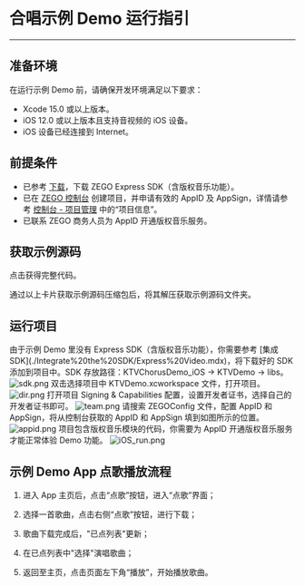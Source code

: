 # 合唱示例 Demo 运行指引

- - -

## 准备环境

在运行示例 Demo 前，请确保开发环境满足以下要求：

- Xcode 15.0 或以上版本。
- iOS 12.0 或以上版本且支持音视频的 iOS 设备。
- iOS 设备已经连接到 Internet。

## 前提条件

- 已参考 [下载](./../Downloads.mdx)，下载 ZEGO Express SDK（含版权音乐功能）。
- 已在 [ZEGO 控制台](https://console.zego.im) 创建项目，并申请有效的 AppID 及 AppSign，详情请参考 [控制台 - 项目管理](https://doc-zh.zego.im/article/12107) 中的“项目信息”。
- 已联系 ZEGO 商务人员为 AppID 开通版权音乐服务。

## 获取示例源码

<Card title="示例源码" href="https://storage.zego.im/downloads/KTV_demo/KTVChorusDemo_Express_iOS.zip" target="_blank">点击获得完整代码。</Card>

通过以上卡片获取示例源码压缩包后，将其解压获取示例源码文件夹。

## 运行项目

<Steps>
<Step title="添加 SDK">
由于示例 Demo 里没有 Express SDK（含版权音乐功能），你需要参考 [集成 SDK](./Integrate%20the%20SDK/Express%20Video.mdx)，将下载好的 SDK 添加到项目中。SDK 存放路径：KTVChorusDemo_iOS -> KTVDemo -> libs。
<Frame width="512" height="auto" >
  <img src="https://storage.zego.im/sdk-doc/Pics/ktv/sdk.png" alt="sdk.png" />
</Frame>
</Step>
<Step title="打开项目">
双击选择项目中 KTVDemo.xcworkspace 文件，打开项目。

<Frame width="512" height="auto" >
  <img src="https://storage.zego.im/sdk-doc/Pics/ktv/dir.png" alt="dir.png"/>
</Frame>
</Step>
<Step title="设置开发者证书">
打开项目 Signing & Capabilities 配置，设置开发者证书，选择自己的开发者证书即可。

<Frame width="512" height="auto" >
  <img src="https://storage.zego.im/sdk-doc/Pics/ktv/team.png" alt="team.png"/>
</Frame>
</Step>
<Step title="设置 AppID">
请搜索 ZEGOConfig 文件，配置 AppID 和 AppSign，将从控制台获取的 AppID 和 AppSign 填到如图所示的位置。

<Frame width="512" height="auto" >
  <img src="https://storage.zego.im/sdk-doc/Pics/ktv/appid.png" alt="appid.png"/>
</Frame>
</Step>
<Step title="运行">
<Note title="说明">
项目包含版权音乐模块的代码，你需要为 AppID 开通版权音乐服务才能正常体验 Demo 功能。
</Note>

<Frame width="512" height="auto" >
  <img src="https://storage.zego.im/sdk-doc/Pics/ktv/iOS_run.png" alt="iOS_run.png"/>
</Frame>
</Step>
</Steps>

## 示例 Demo App 点歌播放流程

1. 进入 App 主页后，点击“点歌”按钮，进入“点歌”界面；

2. 选择一首歌曲，点击右侧“点歌”按钮，进行下载；

3. 歌曲下载完成后，"已点列表"更新；

4. 在已点列表中"选择"演唱歌曲；

5. 返回至主页，点击页面左下角“播放”，开始播放歌曲。
